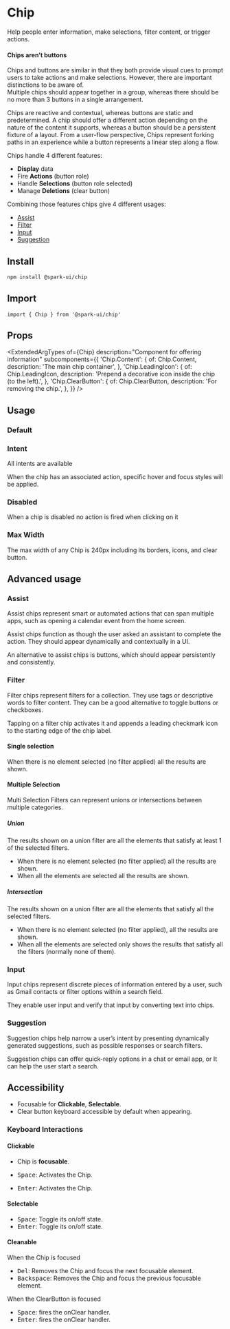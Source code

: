 


<Meta of={stories} />

# Chip

Help people enter information, make selections, filter content, or trigger actions.

#### Chips aren’t buttons

<Callout kind="warning">
  Chips and buttons are similar in that they both provide visual cues to prompt users to take
  actions and make selections. However, there are important distinctions to be aware of.
</Callout>
<br />
<Callout kind="warning">
  Multiple chips should appear together in a group, whereas there should be no more than 3 buttons
  in a single arrangement.
</Callout>

Chips are reactive and contextual, whereas buttons are static and predetermined.
A chip should offer a different action depending on the nature of the content it supports,
whereas a button should be a persistent fixture of a layout.
From a user-flow perspective,
Chips represent forking paths in an experience while a button represents a linear step along a flow.

Chips handle 4 different features:

- **Display** data
- Fire **Actions** (button role)
- Handle **Selections** (button role selected)
- Manage **Deletions** (clear button)

Combining those features chips give 4 different usages:

- [Assist](#assist)
- [Filter](#filter)
- [Input](#input)
- [Suggestion](#suggestion)

## Install

```sh
npm install @spark-ui/chip
```

## Import

```tsx
import { Chip } from '@spark-ui/chip'
```

## Props

<ExtendedArgTypes
  of={Chip}
  description="Component for offering information"
  subcomponents={{
    'Chip.Content': {
      of: Chip.Content,
      description: 'The main chip container',
    },
    'Chip.LeadingIcon': {
      of: Chip.LeadingIcon,
      description: 'Prepend a decorative icon inside the chip (to the left).',
    },
    'Chip.ClearButton': {
      of: Chip.ClearButton,
      description: 'For removing the chip.',
    },
  }}
/>

## Usage

### Default

<Canvas of={stories.Default} />

### Intent

All intents are available

<Canvas of={stories.DefaultIntent} />

When the chip has an associated action, specific hover and focus styles will be applied.

<Canvas of={stories.ActionIntent} />

### Disabled

When a chip is disabled no action is fired when clicking on it

<Canvas of={stories.Disabled} />

### Max Width

The max width of any Chip is 240px including its borders, icons, and clear button.

<Canvas of={stories.MaxWidth} />

## Advanced usage

### Assist

Assist chips represent smart or automated actions that can span multiple apps,
such as opening a calendar event from the home screen.

Assist chips function as though the user asked an assistant to complete the action.
They should appear dynamically and contextually in a UI.

An alternative to assist chips is buttons, which should appear persistently and consistently.

<Canvas of={stories.AssistEvent} />

### Filter

Filter chips represent filters for a collection.
They use tags or descriptive words to filter content.
They can be a good alternative to toggle buttons or checkboxes.

Tapping on a filter chip activates it and appends a leading checkmark icon to the starting edge of the chip label.

#### Single selection

<Canvas of={stories.SingleSelectionFilter} />

When there is no element selected (no filter applied) all the results are shown.

#### Multiple Selection

Multi Selection Filters can represent unions or intersections between multiple categories.

##### Union

The results shown on a union filter are all the elements that satisfy at least 1 of the selected filters.

<Canvas of={stories.UnionFilter} />

- When there is no element selected (no filter applied) all the results are shown.
- When all the elements are selected all the results are shown.

##### Intersection

The results shown on a union filter are all the elements that satisfy all the selected filters.

<Canvas of={stories.IntersectionFilter} />

- When there is no element selected (no filter applied), all the results are shown.
- When all the elements are selected only shows the results that
  satisfy all the filters (normally none of them).

### Input

Input chips represent discrete pieces of information entered by a user, such as Gmail contacts or filter options within a search field.

They enable user input and verify that input by converting text into chips.

<Canvas of={stories.Input} />

### Suggestion

Suggestion chips help narrow a user’s intent by presenting dynamically generated suggestions, such as possible responses or search filters.

<Canvas of={stories.Suggestion} />

Suggestion chips can offer quick-reply options in a chat or email app, or It can help the user start a search.

## Accessibility

- Focusable for **Clickable**, **Selectable**.
- Clear button keyboard accessible by default when appearing.

### Keyboard Interactions

#### Clickable

- Chip is **focusable**.

- <Kbd>Space</Kbd>: Activates the Chip.
- <Kbd>Enter</Kbd>: Activates the Chip.

#### Selectable

- <Kbd>Space</Kbd>: Toggle its on/off state.
- <Kbd>Enter</Kbd>: Toggle its on/off state.

#### Cleanable

When the Chip is focused

- <Kbd>Del</Kbd>: Removes the Chip and focus the next focusable element.
- <Kbd>Backspace</Kbd>: Removes the Chip and focus the previous focusable element.

When the ClearButton is focused

- <Kbd>Space</Kbd>: fires the onClear handler.
- <Kbd>Enter</Kbd>: fires the onClear handler.
